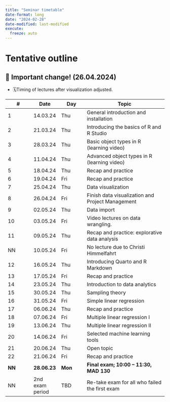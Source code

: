 ```yaml
---
title: "Seminar timetable"
date-format: long
date: "2024-02-28"
date-modified: last-modified
execute: 
  freeze: auto
---
```


# Tentative outline

::: {.callout-important collapse="false"}
## 📢 Important change! (26.04.2024)

-   🗓️Timing of lectures after visualization adjusted.
:::

| **\#** | **Date**        | **Day** | **Topic**                                        |
|------------|------------|------------|------------------------------------|
| 1      | 14.03.24        | Thu     | General introduction and installation            |
| 2      | 21.03.24        | Thu     | Introducing the basics of R and R Studio         |
| 3      | 28.03.24        | Thu     | Basic object types in R (learning video)         |
| 4      | 11.04.24        | Thu     | Advanced object types in R (learning video)      |
| 5      | 18.04.24        | Thu     | Recap and practice                               |
| 6      | 19.04.24        | Fri     | Recap and practice                               |
| 7      | 25.04.24        | Thu     | Data visualization                               |
| 8      | 26.04.24        | Fri     | Finish data visualization and Project Management |
| 9      | 02.05.24        | Thu     | Data import                                      |
| 10     | 03.05.24        | Fri     | Video lectures on data wrangling.                |
| 11     | 09.05.24        | Thu     | Recap and practice: explorative data analysis    |
| NN     | 10.05.24        | Fri     | No lecture due to Christi Himmelfahrt            |
| 12     | 16.05.24        | Thu     | Introducing Quarto and R Markdown                |
| 13     | 17.05.24        | Fri     | Recap and practice                               |
| 14     | 23.05.24        | Thu     | Introduction to data analytics                   |
| 15     | 30.05.24        | Thu     | Sampling theory                                  |
| 16     | 31.05.24        | Fri     | Simple linear regression                         |
| 17     | 06.06.24        | Thu     | Recap and practice                               |
| 18     | 07.06.24        | Fri     | Multiple linear regression I                     |
| 19     | 13.06.24        | Thu     | Multiple linear regression II                    |
| 20     | 14.06.24        | Fri     | Selected machine learning tools                  |
| 21     | 20.06.24        | Thu     | Open topic                                       |
| 22     | 21.06.24        | Fri     | Recap and practice                               |
| **NN** | **28.06.23**    | **Mon** | **Final exam; 10:00 – 11:30, MAD 130**           |
| NN     | 2nd exam period | TBD     | Re-take exam for all who failed the first exam   |
